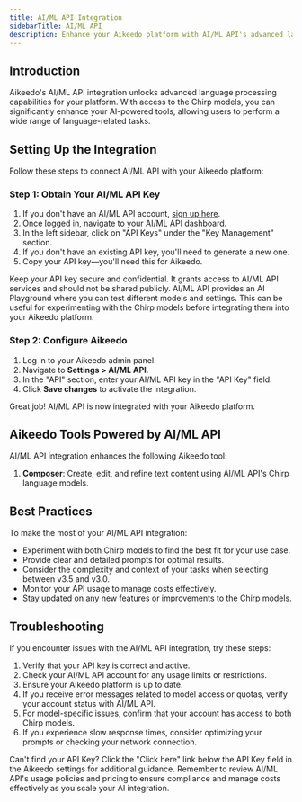```yaml
---
title: AI/ML API Integration
sidebarTitle: AI/ML API
description: Enhance your Aikeedo platform with AI/ML API's advanced language models. This guide walks you through setting up and leveraging AI/ML API's powerful Chirp models for various AI tasks.
---
```


## Introduction

Aikeedo's AI/ML API integration unlocks advanced language processing capabilities for your platform. With access to the Chirp models, you can significantly enhance your AI-powered tools, allowing users to perform a wide range of language-related tasks.

## Setting Up the Integration

Follow these steps to connect AI/ML API with your Aikeedo platform:

### Step 1: Obtain Your AI/ML API Key

1. If you don't have an AI/ML API account, [sign up here](https://aimlapi.com/).
2. Once logged in, navigate to your AI/ML API dashboard.
3. In the left sidebar, click on "API Keys" under the "Key Management" section.
4. If you don't have an existing API key, you'll need to generate a new one.
5. Copy your API key—you'll need this for Aikeedo.

<Note>
  Keep your API key secure and confidential. It grants access to AI/ML API services and should not be shared publicly.
</Note>

<Tip>
  AI/ML API provides an AI Playground where you can test different models and settings. This can be useful for experimenting with the Chirp models before integrating them into your Aikeedo platform.
</Tip>

### Step 2: Configure Aikeedo

1. Log in to your Aikeedo admin panel.
2. Navigate to **Settings > AI/ML API**.
3. In the "API" section, enter your AI/ML API key in the "API Key" field.
4. Click **Save changes** to activate the integration.

<Check>
  Great job! AI/ML API is now integrated with your Aikeedo platform.
</Check>


## Aikeedo Tools Powered by AI/ML API

AI/ML API integration enhances the following Aikeedo tool:

1. **Composer**: Create, edit, and refine text content using AI/ML API's Chirp language models.

## Best Practices

To make the most of your AI/ML API integration:

- Experiment with both Chirp models to find the best fit for your use case.
- Provide clear and detailed prompts for optimal results.
- Consider the complexity and context of your tasks when selecting between v3.5 and v3.0.
- Monitor your API usage to manage costs effectively.
- Stay updated on any new features or improvements to the Chirp models.

## Troubleshooting

If you encounter issues with the AI/ML API integration, try these steps:

1. Verify that your API key is correct and active.
2. Check your AI/ML API account for any usage limits or restrictions.
3. Ensure your Aikeedo platform is up to date.
4. If you receive error messages related to model access or quotas, verify your account status with AI/ML API.
5. For model-specific issues, confirm that your account has access to both Chirp models.
6. If you experience slow response times, consider optimizing your prompts or checking your network connection.

<Tip>
  Can't find your API Key? Click the "Click here" link below the API Key field in the Aikeedo settings for additional guidance.
</Tip>

<Note>
  Remember to review AI/ML API's usage policies and pricing to ensure compliance and manage costs effectively as you scale your AI integration.
</Note>